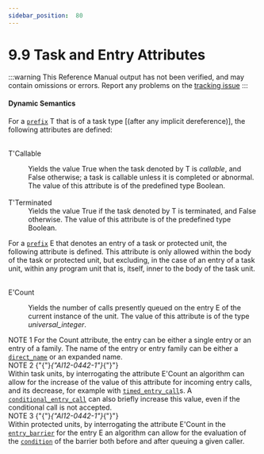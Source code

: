 ---
sidebar_position:  80
---

# 9.9 Task and Entry Attributes

:::warning
This Reference Manual output has not been verified,
and may contain omissions or errors.
Report any problems on the [tracking issue](https://github.com/ada-lang-io/ada-lang-io/issues/20)
:::



#### Dynamic Semantics

<p>For a <code><a href="../AA-4/AA-4.1#S0093">prefix</a></code> T that is of a task type [(after any implicit dereference)], the following attributes are defined: <br /></p>

<dt><br/>T'Callable</dt>
<dl>
<dd>Yields the value True when the task denoted by T is <em>callable</em>, and False otherwise; a task is callable unless it is completed or abnormal. The value of this attribute is of the predefined type Boolean.<br /></dd>
<dt><br/>T'Terminated</dt>
<dd>Yields the value True if the task denoted by T is terminated, and False otherwise. The value of this attribute is of the predefined type Boolean. <br /></dd>
</dl>
<p>For a <code><a href="../AA-4/AA-4.1#S0093">prefix</a></code> E that denotes an entry of a task or protected unit, the following attribute is defined. This attribute is only allowed within the body of the task or protected unit, but excluding, in the case of an entry of a task unit, within any program unit that is, itself, inner to the body of the task unit. <br /></p>

<dt><br/>E'Count</dt>
<dl>
<dd>Yields the number of calls presently queued on the entry E of the current instance of the unit. The value of this attribute is of the type <em>universal_integer</em>.<br /></dd>
</dl>
<Admonition type="aarm" aarm="note" title="Note: ">
NOTE 1   For the Count attribute, the entry can be either a single entry or an entry of a family. The name of the entry or entry family can be either a <code><a href="../AA-4/AA-4.1#S0092">direct_name</a></code> or an expanded name.<br /></Admonition>

<Admonition type="aarm" aarm="note" title="Note: ">
NOTE 2   {"{"}<em>{"AI12-0442-1"}</em>{"}"} <br />Within task units, by interrogating the attribute E'Count an algorithm can allow for the increase of the value of this attribute for incoming entry calls, and its decrease, for example with <code><a href="../AA-9/AA-9.7#S0276">timed_entry_call</a></code>s. A <code><a href="../AA-9/AA-9.7#S0279">conditional_entry_call</a></code> can also briefly increase this value, even if the conditional call is not accepted.<br /></Admonition>

<Admonition type="aarm" aarm="note" title="Note: ">
NOTE 3   {"{"}<em>{"AI12-0442-1"}</em>{"}"} <br />Within protected units, by interrogating the attribute E'Count in the <code><a href="../AA-9/AA-9.5#S0262">entry_barrier</a></code> for the entry E an algorithm can allow for the evaluation of the <code><a href="../AA-4/AA-4.5#S0150">condition</a></code> of the barrier both before and after queuing a given caller. <br /></Admonition>

